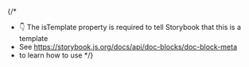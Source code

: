 
{/*

- 👇 The isTemplate property is required to tell Storybook that this is a template
- See https://storybook.js.org/docs/api/doc-blocks/doc-block-meta
- to learn how to use
  */}

<Meta isTemplate />

<Title />

{/* # Default implementation */}

{/* <Primary /> */}

{/* ## Inputs */}

{/* The component accepts the following inputs (props): */}

{/* <Controls /> */}

---

{/* ## Additional variations */}

{/* Listed below are additional variations of the component. */}

<Stories />
